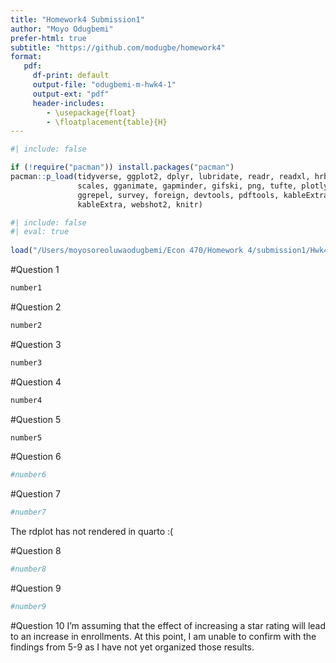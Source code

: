 ```yaml
---
title: "Homework4 Submission1"
author: "Moyo Odugbemi"
prefer-html: true
subtitle: "https://github.com/modugbe/homework4"
format: 
   pdf: 
     df-print: default
     output-file: "odugbemi-m-hwk4-1"
     output-ext: "pdf"
     header-includes:
        - \usepackage{float}
        - \floatplacement{table}{H}
---
```



```r
#| include: false

if (!require("pacman")) install.packages("pacman")
pacman::p_load(tidyverse, ggplot2, dplyr, lubridate, readr, readxl, hrbrthemes, fixest,
               scales, gganimate, gapminder, gifski, png, tufte, plotly, OECD,
               ggrepel, survey, foreign, devtools, pdftools, kableExtra, modelsummary,
               kableExtra, webshot2, knitr)
```



```r
#| include: false
#| eval: true
 
load("/Users/moyosoreoluwaodugbemi/Econ 470/Homework 4/submission1/Hwk4_workspace.Rdata")
```


\newpage
#Question 1
```r
number1
```

\newpage
#Question 2
```r
number2
```

\newpage
#Question 3
```r
number3
```

\newpage
#Question 4
```r
number4
```

\newpage
#Question 5
```r
number5
```

\newpage
#Question 6

```r
#number6
```


\newpage
#Question 7 
```r
#number7
```
The rdplot has not rendered in quarto :(


\newpage
#Question 8 
```r
#number8
```


\newpage
#Question 9 
```r
#number9
```

\newpage
#Question 10
I'm assuming that the effect of increasing a star rating will lead to an increase in enrollments. At this point, I am unable to confirm with the findings from 5-9 as I have not yet organized those results. 

